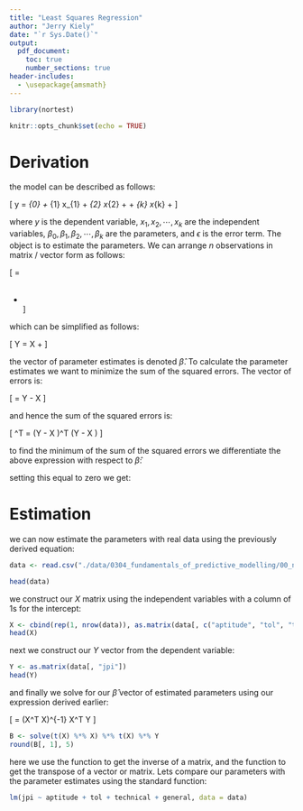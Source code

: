 ```yaml
---
title: "Least Squares Regression"
author: "Jerry Kiely"
date: "`r Sys.Date()`"
output:
  pdf_document:
    toc: true
    number_sections: true
header-includes:
  - \usepackage{amsmath}
---
```


```r

library(nortest)

knitr::opts_chunk$set(echo = TRUE)

```







\newpage


# Derivation

\vspace{1.5em}

the model can be described as follows:

\vspace{1.5em}

\[
y = \beta_{0} + \beta_{1} x_{1} + \beta_{2} x_{2} + \cdots +  \beta_{k} x_{k} + \epsilon
\]

\vspace{1.5em}

where $y$ is the dependent variable, $x_{1}, x_{2}, \cdots, x_{k}$ are the independent 
variables, $\beta_{0}, \beta_{1}, \beta_{2}, \cdots, \beta_{k}$ are the parameters, and 
$\epsilon$ is the error term. The object is to estimate the parameters. We can 
arrange $n$ observations in matrix / vector form as follows:

\vspace{1.5em}

\[
\begin{bmatrix}
  y_1 \\ y_2 \\ \vdots \\ y_n 
\end{bmatrix} = \
\begin{bmatrix} 
  1 & x_{11} & x_{12} & x_{13} & \cdots & x_{1k} \\ 
  1 & x_{21} & x_{22} & x_{23} & \cdots & x_{2k} \\ 
  \vdots & \vdots & \vdots & \vdots & \vdots & \vdots \\ 
  1 & x_{n1} & x_{n2} & x_{n3} & \cdots & x_{nk} 
\end{bmatrix} \
\begin{bmatrix} \beta_0 \\ \beta_1 \\ \vdots \\ \beta_k \end{bmatrix} + \
\begin{bmatrix} \epsilon_1 \\ \epsilon_2 \\ \vdots \\ \epsilon_n \end{bmatrix}
\]

\vspace{1.5em}

which can be simplified as follows:

\vspace{1.5em}

\[
  Y = X \beta + \epsilon
\]

\vspace{1.5em}

the vector of parameter estimates is denoted $\hat{\beta}$. To calculate the parameter 
estimates we want to minimize the sum of the squared errors. The vector of errors is:

\vspace{1.5em}

\[
  \epsilon = Y - X \hat{\beta}
\]

\vspace{1.5em}

and hence the sum of the squared errors is:

\vspace{1.5em}

\[
  \epsilon^T \epsilon = (Y - X \hat{\beta})^T (Y - X \hat{\beta})
\]

\vspace{1.5em}

to find the minimum of the sum of the squared errors we differentiate the above expression 
with respect to $\hat{\beta}$:

\vspace{1.5em}

\begin{align*}
  \frac{\partial }{\partial \hat{\beta}} \epsilon^T \epsilon & = \frac{\partial }{\partial \hat{\beta}} (Y - X \hat{\beta})^T (Y - X \hat{\beta}) \\\\
  & = \frac{\partial }{\partial \hat{\beta}} (Y^T - \hat{\beta}^T X^T) (Y - X \hat{\beta}) \\\\
  & = \frac{\partial }{\partial \hat{\beta}} (Y^T Y - Y^T X \hat{\beta} - \hat{\beta}^T X^T Y + \hat{\beta}^T X^T X \hat{\beta}) \\\\
  & = \frac{\partial }{\partial \hat{\beta}} (Y^T Y - 2 \hat{\beta}^T X^T Y + \hat{\beta}^T X^T X \hat{\beta}) \\\\
  & = -2 X^T Y + 2 X^T X \hat{\beta}
\end{align*}

\vspace{1.5em}

setting this equal to zero we get:

\vspace{1.5em}

\begin{align*}
  -2 X^T Y + 2 X^T X \hat{\beta} & = 0 \\
              2 X^T X \hat{\beta} & = 2 X^T Y \\
                X^T X \hat{\beta} & = X^T Y \\
                      \hat{\beta} & = (X^T X)^{-1} X^T Y
\end{align*}

\vspace{1.5em}





# Estimation

\vspace{1.5em}

we can now estimate the parameters with real data using the previously derived equation:

\vspace{1.5em}

```r

data <- read.csv("./data/0304_fundamentals_of_predictive_modelling/00_notes/Performance\ Index.csv", header = TRUE)

```

```r

head(data)

```

\vspace{1.5em}

we construct our $X$ matrix using the independent variables with a column of $1$s for 
the intercept: 

\vspace{1.5em}


```r

X <- cbind(rep(1, nrow(data)), as.matrix(data[, c("aptitude", "tol", "technical", "general")]))
head(X)

```

\vspace{1.5em}

next we construct our $Y$ vector from the dependent variable: 

\vspace{1.5em}


```r

Y <- as.matrix(data[, "jpi"])
head(Y)

```

\vspace{1.5em}

and finally we solve for our $\hat{\beta}$ vector of estimated parameters using our 
expression derived earlier: 

\vspace{1.5em}

\[
  \hat{\beta} = (X^T X)^{-1} X^T Y
\]

\vspace{1.5em}

```r

B <- solve(t(X) %*% X) %*% t(X) %*% Y
round(B[, 1], 5)

```

\vspace{1.5em}

here we use the \emph{solve} function to get the inverse of a matrix, and the \emph{t} 
function to get the transpose of a vector or matrix. Lets compare our parameters with 
the parameter estimates using the standard \emph{lm} function:

\vspace{1.5em}

```r

lm(jpi ~ aptitude + tol + technical + general, data = data)

```







